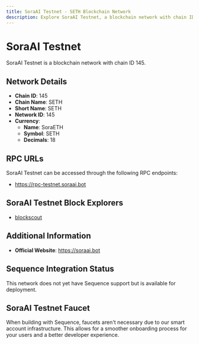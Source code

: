 ```yaml
--- 
title: SoraAI Testnet - SETH Blockchain Network
description: Explore SoraAI Testnet, a blockchain network with chain ID 145. Learn about its native currency, SoraETH, and how to interact with the network.
---
```


# SoraAI Testnet

SoraAI Testnet is a blockchain network with chain ID 145.

## Network Details

- **Chain ID**: 145
- **Chain Name**: SETH
- **Short Name**: SETH
- **Network ID**: 145
- **Currency**: 
  - **Name**: SoraETH
  - **Symbol**: SETH
  - **Decimals**: 18

## RPC URLs

SoraAI Testnet can be accessed through the following RPC endpoints:

- https://rpc-testnet.soraai.bot

## SoraAI Testnet Block Explorers

- [blockscout](https://explorer.soraai.bot)

## Additional Information

- **Official Website**: https://soraai.bot

## Sequence Integration Status

This network does not yet have Sequence support but is available for deployment.

## SoraAI Testnet Faucet

When building with Sequence, faucets aren't necessary due to our smart account infrastructure. This allows for a smoother onboarding process for your users and a better developer experience.
